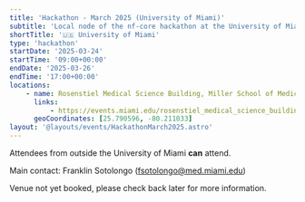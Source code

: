 ```yaml
---
title: 'Hackathon - March 2025 (University of Miami)'
subtitle: 'Local node of the nf-core hackathon at the University of Miami, Florida, USA'
shortTitle: '🇺🇸 University of Miami'
type: 'hackathon'
startDate: '2025-03-24'
startTime: '09:00+00:00'
endDate: '2025-03-26'
endTime: '17:00+00:00'
locations:
    - name: Rosenstiel Medical Science Building, Miller School of Medicine
      links:
          - https://events.miami.edu/rosenstiel_medical_science_building
      geoCoordinates: [25.790596, -80.211033]
layout: '@layouts/events/HackathonMarch2025.astro'
---
```


Attendees from outside the University of Miami **can** attend.

Main contact: Franklin Sotolongo ([fsotolongo@med.miami.edu](mailto:fsotolongo@med.miami.edu))

Venue not yet booked, please check back later for more information.
